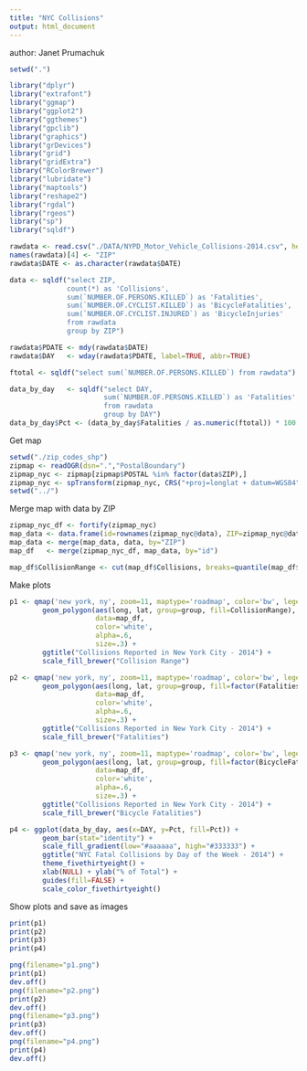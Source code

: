 ```yaml
---
title: "NYC Collisions"
output: html_document
---
```

author:  Janet Prumachuk

```r
setwd(".")

library("dplyr")
library("extrafont")
library("ggmap")
library("ggplot2")
library("ggthemes")
library("gpclib")
library("graphics")
library("grDevices")
library("grid")
library("gridExtra")
library("RColorBrewer")
library("lubridate")
library("maptools")
library("reshape2")
library("rgdal")
library("rgeos")
library("sp")
library("sqldf")

rawdata <- read.csv("./DATA/NYPD_Motor_Vehicle_Collisions-2014.csv", header=TRUE)
names(rawdata)[4] <- "ZIP"
rawdata$DATE <- as.character(rawdata$DATE)

data <- sqldf("select ZIP, 
              count(*) as 'Collisions', 
              sum(`NUMBER.OF.PERSONS.KILLED`) as 'Fatalities', 
              sum(`NUMBER.OF.CYCLIST.KILLED`) as 'BicycleFatalities', 
              sum(`NUMBER.OF.CYCLIST.INJURED`) as 'BicycleInjuries' 
              from rawdata 
              group by ZIP")

rawdata$PDATE <- mdy(rawdata$DATE)
rawdata$DAY   <- wday(rawdata$PDATE, label=TRUE, abbr=TRUE)

ftotal <- sqldf("select sum(`NUMBER.OF.PERSONS.KILLED`) from rawdata")

data_by_day   <- sqldf("select DAY, 
                       sum(`NUMBER.OF.PERSONS.KILLED`) as 'Fatalities' 
                       from rawdata 
                       group by DAY")
data_by_day$Pct <- (data_by_day$Fatalities / as.numeric(ftotal)) * 100
```

Get map  

```r
setwd("./zip_codes_shp")
zipmap <- readOGR(dsn=".","PostalBoundary")
zipmap_nyc <- zipmap[zipmap$POSTAL %in% factor(data$ZIP),]
zipmap_nyc <- spTransform(zipmap_nyc, CRS("+proj=longlat + datum=WGS84"))
setwd("../")
```

Merge map with data by ZIP

```r
zipmap_nyc_df <- fortify(zipmap_nyc)
map_data <- data.frame(id=rownames(zipmap_nyc@data), ZIP=zipmap_nyc@data$POSTAL, ZIPNAME=zipmap_nyc@data$NAME)
map_data <- merge(map_data, data, by="ZIP")
map_df   <- merge(zipmap_nyc_df, map_data, by="id")

map_df$CollisionRange <- cut(map_df$Collisions, breaks=quantile(map_df$Collisions), dig.lab=4, include.lowest=TRUE)
```

Make plots

```r
p1 <- qmap('new york, ny', zoom=11, maptype='roadmap', color='bw', legend='topleft') +
        geom_polygon(aes(long, lat, group=group, fill=CollisionRange), 
                     data=map_df, 
                     color='white',
                     alpha=.6, 
                     size=.3) + 
        ggtitle("Collisions Reported in New York City - 2014") +
        scale_fill_brewer("Collision Range")

p2 <- qmap('new york, ny', zoom=11, maptype='roadmap', color='bw', legend='topleft') +
        geom_polygon(aes(long, lat, group=group, fill=factor(Fatalities)),
                     data=map_df,
                     color='white',
                     alpha=.6, 
                     size=.3) + 
        ggtitle("Collisions Reported in New York City - 2014") +
        scale_fill_brewer("Fatalities")

p3 <- qmap('new york, ny', zoom=11, maptype='roadmap', color='bw', legend='topleft') +
        geom_polygon(aes(long, lat, group=group, fill=factor(BicycleFatalities)),
                     data=map_df,
                     color='white',
                     alpha=.6, 
                     size=.3) + 
        ggtitle("Collisions Reported in New York City - 2014") +
        scale_fill_brewer("Bicycle Fatalities")

p4 <- ggplot(data_by_day, aes(x=DAY, y=Pct, fill=Pct)) + 
        geom_bar(stat="identity") + 
        scale_fill_gradient(low="#aaaaaa", high="#333333") + 
        ggtitle("NYC Fatal Collisions by Day of the Week - 2014") + 
        theme_fivethirtyeight() + 
        xlab(NULL) + ylab("% of Total") + 
        guides(fill=FALSE) + 
        scale_color_fivethirtyeight()

```

Show plots and save as images

```r
print(p1)
print(p2)
print(p3)
print(p4)

png(filename="p1.png")
print(p1)
dev.off()
png(filename="p2.png")
print(p2)
dev.off()
png(filename="p3.png")
print(p3)
dev.off()
png(filename="p4.png")
print(p4)
dev.off()
```

```r
```
